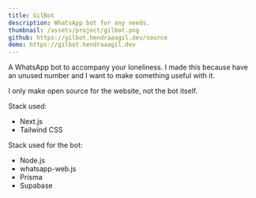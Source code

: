 ```yaml
---
title: GilBot
description: WhatsApp bot for any needs.
thumbnail: /assets/project/gilbot.png
github: https://gilbot.hendraaagil.dev/source
demo: https://gilbot.hendraaagil.dev
---
```


A WhatsApp bot to accompany your loneliness. I made this because have an unused number and I want to make something useful with it.

I only make open source for the website, not the bot itself.

Stack used:

- Next.js
- Tailwind CSS

Stack used for the bot:

- Node.js
- whatsapp-web.js
- Prisma
- Supabase
